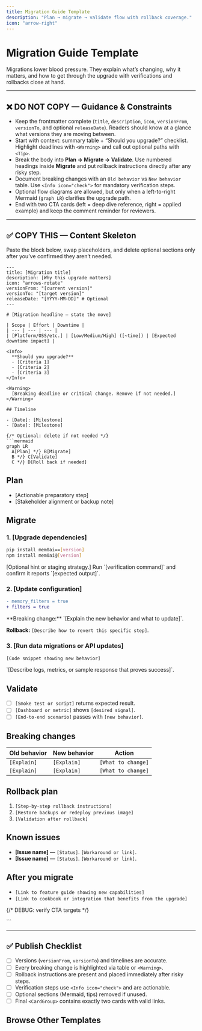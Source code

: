 ```yaml
---
title: Migration Guide Template
description: "Plan → migrate → validate flow with rollback coverage."
icon: "arrow-right"
---
```


# Migration Guide Template

Migrations lower blood pressure. They explain what’s changing, why it matters, and how to get through the upgrade with verifications and rollbacks close at hand.

---

## ❌ DO NOT COPY — Guidance & Constraints
- Keep the frontmatter complete (`title`, `description`, `icon`, `versionFrom`, `versionTo`, and optional `releaseDate`). Readers should know at a glance what versions they are moving between.
- Start with context: summary table + “Should you upgrade?” checklist. Highlight deadlines with `<Warning>` and call out optional paths with `<Tip>`.
- Break the body into **Plan → Migrate → Validate**. Use numbered headings inside **Migrate** and put rollback instructions directly after any risky step.
- Document breaking changes with an `Old behavior` vs `New behavior` table. Use `<Info icon="check">` for mandatory verification steps.
- Optional flow diagrams are allowed, but only when a left-to-right Mermaid (`graph LR`) clarifies the upgrade path.
- End with two CTA cards (left = deep dive reference, right = applied example) and keep the comment reminder for reviewers.

---

## ✅ COPY THIS — Content Skeleton
Paste the block below, swap placeholders, and delete optional sections only after you’ve confirmed they aren’t needed.

```mdx
---
title: [Migration title]
description: [Why this upgrade matters]
icon: "arrows-rotate"
versionFrom: "[current version]"
versionTo: "[target version]"
releaseDate: "[YYYY-MM-DD]" # Optional
---

# [Migration headline — state the move]

| Scope | Effort | Downtime |
| --- | --- | --- |
| [Platform/OSS/etc.] | [Low/Medium/High] ([~time]) | [Expected downtime impact] |

<Info>
  **Should you upgrade?**
  - [Criteria 1]
  - [Criteria 2]
  - [Criteria 3]
</Info>

<Warning>
  [Breaking deadline or critical change. Remove if not needed.]
</Warning>

## Timeline

- [Date]: [Milestone]
- [Date]: [Milestone]

{/* Optional: delete if not needed */}
```mermaid
graph LR
  A[Plan] */} B[Migrate]
  B */} C[Validate]
  C */} D[Roll back if needed]
```

## Plan

- [Actionable preparatory step]
- [Stakeholder alignment or backup note]

## Migrate

### 1. [Upgrade dependencies]

```bash
pip install mem0ai==[version]
npm install mem0ai@[version]
```

<Tip>
  [Optional hint or staging strategy.]
</Tip>

<Info icon="check">
  Run `[verification command]` and confirm it reports `[expected output]`.
</Info>

### 2. [Update configuration]

```diff
- memory_filters = true
+ filters = true
```

<Warning>
  **Breaking change:** `[Explain the new behavior and what to update]`.
</Warning>

**Rollback:** `[Describe how to revert this specific step]`.

### 3. [Run data migrations or API updates]

```python
[Code snippet showing new behavior]
```

<Info icon="check">
  `[Describe logs, metrics, or sample response that proves success]`.
</Info>

## Validate

- [ ] `[Smoke test or script]` returns expected result.
- [ ] `[Dashboard or metric]` shows `[desired signal]`.
- [ ] `[End-to-end scenario]` passes with `[new behavior]`.

## Breaking changes

| Old behavior | New behavior | Action |
| --- | --- | --- |
| `[Explain]` | `[Explain]` | `[What to change]` |
| `[Explain]` | `[Explain]` | `[What to change]` |

## Rollback plan

1. `[Step-by-step rollback instructions]`
2. `[Restore backups or redeploy previous image]`
3. `[Validation after rollback]`

## Known issues

- **[Issue name]** — `[Status]`. `[Workaround or link]`.
- **[Issue name]** — `[Status]`. `[Workaround or link]`.

## After you migrate

- `[Link to feature guide showing new capabilities]`
- `[Link to cookbook or integration that benefits from the upgrade]`

{/* DEBUG: verify CTA targets */}

<CardGroup cols={2}>
  <Card
    title="[Deep dive reference]"
    description="[Why this reference matters post-migration]"
    icon="book"
    href="/[reference-link]"
  />
  <Card
    title="[Applied example or next step]"
    description="[What readers can build now]"
    icon="rocket"
    href="/[example-link]"
  />
</CardGroup>
```

---

## ✅ Publish Checklist
- [ ] Versions (`versionFrom`, `versionTo`) and timelines are accurate.
- [ ] Every breaking change is highlighted via table or `<Warning>`.
- [ ] Rollback instructions are present and placed immediately after risky steps.
- [ ] Verification steps use `<Info icon="check">` and are actionable.
- [ ] Optional sections (Mermaid, tips) removed if unused.
- [ ] Final `<CardGroup>` contains exactly two cards with valid links.

## Browse Other Templates

<CardGroup cols={3}>
  <Card
    title="Quickstart"
    description="Install → Configure → Add → Search → Delete."
    icon="rocket"
    href="/templates/quickstart_template"
  />
  <Card
    title="Operation Guide"
    description="Single task walkthrough with verification checkpoints."
    icon="circle-check"
    href="/templates/operation_guide_template"
  />
  <Card
    title="Feature Guide"
    description="Explain when and why to use a capability, not just the API."
    icon="sparkles"
    href="/templates/feature_guide_template"
  />
  <Card
    title="Concept Guide"
    description="Define mental models, key terms, and diagrams."
    icon="brain"
    href="/templates/concept_guide_template"
  />
  <Card
    title="Integration Guide"
    description="Configure Mem0 alongside third-party tools."
    icon="plug"
    href="/templates/integration_guide_template"
  />
  <Card
    title="Cookbook"
    description="Narrative, end-to-end walkthroughs."
    icon="book-open"
    href="/templates/cookbook_template"
  />
  <Card
    title="API Reference"
    description="Endpoint specifics with dual-language examples."
    icon="code"
    href="/templates/api_reference_template"
  />
  <Card
    title="Parameters Reference"
    description="Accepted fields, defaults, and misuse fixes."
    icon="list"
    href="/templates/parameters_reference_template"
  />
  <Card
    title="Migration Guide"
    description="Plan → migrate → validate with rollback."
    icon="arrow-right"
    href="/templates/migration_guide_template"
  />
  <Card
    title="Release Notes"
    description="Ship highlights and required CTAs."
    icon="megaphone"
    href="/templates/release_notes_template"
  />
  <Card
    title="Troubleshooting Playbook"
    description="Symptom → diagnose → fix."
    icon="life-buoy"
    href="/templates/troubleshooting_playbook_template"
  />
  <Card
    title="Section Overview"
    description="Landing pages with card grids and CTA pair."
    icon="grid"
    href="/templates/section_overview_template"
  />
</CardGroup>

<CardGroup cols={2}>
  <Card
    title="Contribution Hub"
    description="Review the authoring workflow and linked templates."
    icon="clipboard-list"
    href="/platform/contribute"
  />
  <Card
    title="Docs Home"
    description="Return to the platform overview once you’re done."
    icon="compass"
    href="/platform/overview"
  />
</CardGroup>
